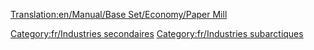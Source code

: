 [[Translation:en/Manual/Base Set/Economy/Paper Mill]]

{{fr/Industries|image=Papermill.png
|nom=Papeterie
|climats=[[fr/Manual/Climat#Subarctique|Subarctique]].
|accepte=[[fr/Manual/Base Set/Economy/Bois|Bois]]
|produit=[[fr/Manual/Base Set/Economy/Papier|Papier]]
|notes=Absent des autres [[fr/Manual/Climat|climats]].
}}

[[Category:fr/Industries secondaires]]
[[Category:fr/Industries subarctiques]]